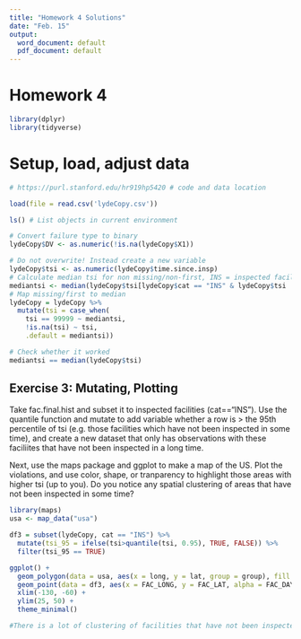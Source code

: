 ---
title: "Homework 4 Solutions"
date: "Feb. 15"
output:
  word_document: default
  pdf_document: default
---

# Homework 4

```{r, warning = FALSE, message = FALSE}
library(dplyr)
library(tidyverse)

```

# Setup, load, adjust data

```{r, cache = TRUE}
# https://purl.stanford.edu/hr919hp5420 # code and data location

load(file = read.csv('lydeCopy.csv'))

ls() # List objects in current environment

# Convert failure type to binary
lydeCopy$DV <- as.numeric(!is.na(lydeCopy$X1)) 

# Do not overwrite! Instead create a new variable
lydeCopy$tsi <- as.numeric(lydeCopy$time.since.insp)
# Calculate median tsi for non missing/non-first, INS = inspected facility
mediantsi <- median(lydeCopy$tsi[lydeCopy$cat == "INS" & lydeCopy$tsi != "99999"])
# Map missing/first to median
lydeCopy = lydeCopy %>%
  mutate(tsi = case_when(
    tsi == 99999 ~ mediantsi,
    !is.na(tsi) ~ tsi,
    .default = mediantsi))

# Check whether it worked
mediantsi == median(lydeCopy$tsi)
```
## Exercise 3: Mutating, Plotting
Take fac.final.hist and subset it to inspected facilities (cat=="INS"). Use the quantile function and mutate to add variable whether a row is > the 95th percentile of tsi (e.g. those facilities which have not been inspected in some time), and create a new dataset that only has observations with these faciliites that have not been inspected in a long time.

Next, use the maps package and ggplot to make a map of the US. Plot the violations, and use color, shape, or tranparency to highlight those areas with higher tsi (up to you). Do you notice any spatial clustering of areas that have not been inspected in some time?

```{r}
library(maps)
usa <- map_data("usa")

df3 = subset(lydeCopy, cat == "INS") %>%
  mutate(tsi_95 = ifelse(tsi>quantile(tsi, 0.95), TRUE, FALSE)) %>%
  filter(tsi_95 == TRUE)

ggplot() + 
  geom_polygon(data = usa, aes(x = long, y = lat, group = group), fill = "grey") +
  geom_point(data = df3, aes(x = FAC_LONG, y = FAC_LAT, alpha = FAC_DAYS_LAST_INSPECTION), color = 'red') +
  xlim(-130, -60) +
  ylim(25, 50) +
  theme_minimal()

#There is a lot of clustering of facilities that have not been inspected in a long time in a straight line between Texas and Pennsylvania.
```